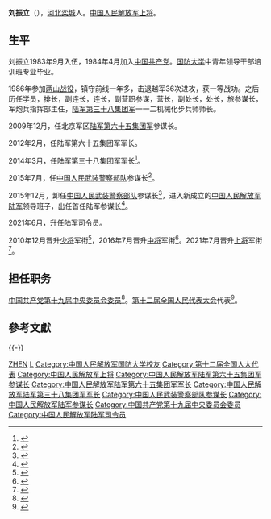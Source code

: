 {{中国人民解放军将领
| name = 刘振立
| image name = 
| width = 
| job = [[中国人民解放军陆军|中国人民解放军陆军]]第3任司令员
| period = 2021年6月至今
| birthname = 
| other_names = 
| foreign_names =
| english_names =
| Sex = 男
| date of birth =1964年8月
| place of birth ={{PRC}}[[河北省|河北省]][[石家庄专区|石家庄专区]][[栾城县|栾城县]]
| date of death =  
| place of death = 
| nationality = {{PRC}}
| residence = 
| languages = 
| height = 
| weight = 
| party = {{CPC}}
| rank = [[File:PLAGeneral_r.png|60px]] [[中国人民解放军上将|中国人民解放军上将]]
| spouse = 
| relatives = 
| educate = 
* [[河北水利电力学院|河北水利电力学院]]
* [[中国人民解放军国防大学|中国人民解放军国防大学]]
| past = 
| work =
| award = 
| rankrecord= 
* 2010年晋升[[中国人民解放军少将|中国人民解放军少将]]军衔
* 2016年晋升[[中国人民解放军中将|中国人民解放军中将]]军衔
* 2021年晋升[[中国人民解放军上将|中国人民解放军上将]]军衔
}}
'''刘振立'''（{{bd|1964年|8月||}}），[[河北省|河北]][[栾城区|栾城]]人。[[中国人民解放军上将|中国人民解放军上将]]。

==生平==
刘振立1983年9月入伍，1984年4月加入[[中国共产党|中国共产党]]。[[中国人民解放军国防大学|国防大学]]中青年领导干部培训班专业毕业。

1986年参加[[两山战役|两山战役]]，镇守前线一年多，击退越军36次进攻，获一等战功。之后历任学员，排长，副连长，连长，副营职参谋，营长，副处长，处长，旅参谋长，军炮兵指挥部主任，[[中国人民解放军陆军第八十二集团军|陆军第三十八集团军]]一一二机械化步兵师师长。

2009年12月，任北京军区[[中国人民解放军陆军第八十一集团军|陆军第六十五集团军]]参谋长。

2012年2月，任陆军第六十五集团军军长。

2014年3月，任陆军第三十八集团军军长<ref>{{cite news|url=http://www.chinanews.com/mil/2014/03-12/5941446.shtml|title=第38集团军军长刘振立：只争朝夕推进国防现代化|author=|date=2014-03-12|work=|newspaper=解放军报|accessdate=2014-03-12|archive-date=2017-11-11|archive-url=https://web.archive.org/web/20171111152036/http://www.chinanews.com/mil/2014/03-12/5941446.shtml|dead-url=no}}</ref>。

2015年7月，任[[中国人民武装警察部队|中国人民武装警察部队]]参谋长<ref>{{Cite web|url=http://news.163.com/15/0712/16/AUB8TAAP0001124J.html|title=媒体:"万岁军"38军军长刘振立任武警参谋长(图)|accessdate=2017-11-11|author=|date=2015-07-12|work=|publisher=网易|archive-url=https://web.archive.org/web/20171111151707/http://news.163.com/15/0712/16/AUB8TAAP0001124J.html|archive-date=2017-11-11|dead-url=yes}}</ref>。

2015年12月，卸任[[中国人民武装警察部队|中国人民武装警察部队]]参谋长<ref>{{cite news|url=http://www.thepaper.cn/newsDetail_forward_1415707|title=武警部队参谋长易人：名将之后秦天接棒刘振立|author=|date=2016-01-01|work=|newspaper=澎湃新闻|accessdate=2016-01-01|archive-date=2016-01-03|archive-url=https://web.archive.org/web/20160103060540/http://www.thepaper.cn/newsDetail_forward_1415707|dead-url=no}}</ref>，进入新成立的[[中国人民解放军陆军|中国人民解放军陆军]]领导班子，出任首任陆军参谋长<ref>{{cite web|url=http://news.163.com/16/0104/04/BCF8R1I90001124J.html|title=陆军首任领导班子11位成员亮相 均曾任职集团军|accessdate=2016-01-04|author=|date=2016-01-04|publisher=网易|archive-url=https://web.archive.org/web/20160105011127/http://news.163.com/16/0104/04/BCF8R1I90001124J.html|archive-date=2016-01-05|dead-url=yes}}</ref>。

2021年6月，升任陆军司令员。

2010年12月晋升[[中国人民解放军少将|少将]]军衔<ref>{{cite web |title=陆军正副5位参谋长，分别来自不同兵种 |url=https://xw.qq.com/cmsid/20171220A0UXCT00 |website=腾讯 |accessdate=2021-07-04 |date=2017-12-20 |archive-date=2021-07-12 |archive-url=https://web.archive.org/web/20210712210859/https://xw.qq.com/cmsid/20171220A0UXCT00 |dead-url=no }}</ref>，2016年7月晋升[[中国人民解放军中将|中将]]军衔<ref>{{cite news|url=http://www.thepaper.cn/newsDetail_forward_1508328|title=陆军举行将官晋衔仪式，8人晋升中将、32人晋升少将|author=|date=2016-08-03|work=|newspaper=澎湃新闻|accessdate=2016-08-03|archive-date=2016-08-04|archive-url=https://web.archive.org/web/20160804063113/http://www.thepaper.cn/newsDetail_forward_1508328|dead-url=no}}</ref>。2021年7月晋升[[中国人民解放军上将|上将]]军衔<ref>{{cite web|title=中央军委举行晋升上将军衔仪式 习近平颁发命令状并向晋衔的军官表示祝贺|url=http://m.news.cctv.com/2021/07/05/ARTIKR0jeepO0ZJ4PUg3kYUK210705.shtml|accessdate=2021-07-05|date=2021-07-05|website=央视新闻|archive-url=https://web.archive.org/web/20210709183209/http://m.news.cctv.com/2021/07/05/ARTIKR0jeepO0ZJ4PUg3kYUK210705.shtml|archive-date=2021-07-09|dead-url=no}}</ref>。

== 担任职务 ==
[[中国共产党第十九届中央委员会委员列表|中国共产党第十九届中央委员会委员]]<ref>{{cite news|title=中国共产党第十九届中央委员会委员名单|url=http://cpc.people.com.cn/19th/n1/2017/1024/c414305-29606192.html|accessdate=2017-10-24|agency=中国共产党新闻|archive-date=2020-07-18|archive-url=https://web.archive.org/web/20200718162957/http://cpc.people.com.cn/19th/n1/2017/1024/c414305-29606192.html|dead-url=no}}</ref>。[[第十二届全国人民代表大会|第十二届全国人民代表大会]]代表<ref>{{Cite web|url=http://210.82.31.1:8084/delegate/viewDelegate.action?dbid=122800|title=全国人大代表信息-刘振立|accessdate=2017-11-11|author=|date=|work=|publisher=全国人大网|archive-url=https://web.archive.org/web/20171111095101/http://www.npc.gov.cn/delegate/viewDelegate.action?dbid=122800|archive-date=2017-11-11|dead-url=yes}}</ref>。

== 參考文獻 ==
{{Reflist}}

{{-}}
{{start box}}
{{s-mil|pla-army}}
{{s-before|[[韩卫国|韩卫国]]}}
{{s-title|[[中国人民解放军陆军|中国人民解放军陆军]][[司令员|司令员]]|2021年6月－}}
{{s-inc}}
{{s-new}}
{{s-title|[[中国人民解放军陆军|中国人民解放军陆军]][[中国人民解放军陆军参谋部|参谋长]]|2015年12月－2021年6月}}
{{s-after|[[黄铭|黄铭]]}}
{{s-before|[[许林平|许林平]]}}
{{s-title|[[中国人民解放军陆军第八十二集团军|中国人民解放军陆军第三十八集团军]][[军长|军长]]|2014年1月－2015年7月}}
{{s-after|[[王印芳|王印芳]]}}
{{s-mil|pap}}
{{s-before|[[牛志忠|牛志忠]]}}
{{s-title|[[中国人民武装警察部队|中国人民武装警察部队]][[中国人民武装警察部队参谋部|参谋长]]|2015年7月－2015年12月}}
{{s-after|[[秦天|秦天]]}}
{{end box}}
{{中国人民解放军军种主官}}
{{中国人民解放军陆军司令员}}
{{中国人民解放军陆军}}
{{中华人民共和国现役上将}}
{{中国人民解放军上将/2021}}

{{DEFAULTSORT:Liu}}
[[Category:刘姓|ZHEN]]
[[Category:栾城人|L]]
[[Category:中国人民解放军国防大学校友|Category:中国人民解放军国防大学校友]]
[[Category:第十二届全国人大代表|Category:第十二届全国人大代表]]
[[Category:中国人民解放军上将|Category:中国人民解放军上将]]
[[Category:中国人民解放军陆军第六十五集团军参谋长|Category:中国人民解放军陆军第六十五集团军参谋长]]
[[Category:中国人民解放军陆军第六十五集团军军长|Category:中国人民解放军陆军第六十五集团军军长]]
[[Category:中国人民解放军陆军第三十八集团军军长|Category:中国人民解放军陆军第三十八集团军军长]]
[[Category:中国人民武装警察部队参谋长|Category:中国人民武装警察部队参谋长]]
[[Category:中国人民解放军陆军参谋长|Category:中国人民解放军陆军参谋长]]
[[Category:中国共产党第十九届中央委员会委员|Category:中国共产党第十九届中央委员会委员]]
[[Category:中国人民解放军陆军司令员|Category:中国人民解放军陆军司令员]]
